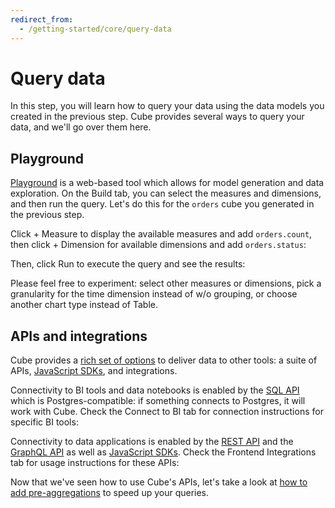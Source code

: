 ```yaml
---
redirect_from:
  - /getting-started/core/query-data
---
```


# Query data

In this step, you will learn how to query your data using the data models you
created in the previous step. Cube provides several ways to query your data, and
we'll go over them here.

## Playground

[Playground](/dev-tools/dev-playground) is a web-based tool which allows for
model generation and data exploration. On the <Btn>Build</Btn> tab, you can
select the measures and dimensions, and then run the query. Let's do this for
the `orders` cube you generated in the previous step.

Click&nbsp;<Btn>+ Measure</Btn> to display the available measures and add
`orders.count`, then click&nbsp;<Btn>+ Dimension</Btn> for available dimensions
and add `orders.status`:

<Screenshot src="https://ucarecdn.com/fbbd5b27-f6b3-4e86-b7d3-7c562bd202f1/" />

Then, click&nbsp;<Btn>Run</Btn> to execute the query and see the results:

<Screenshot src="https://ucarecdn.com/aadc3670-10ba-42af-8f69-0f8fb5c31c2d/" />

Please feel free to experiment: select other measures or dimensions, pick a
granularity for the time dimension instead of&nbsp;<Btn>w/o grouping</Btn>, or
choose another chart type instead of&nbsp;<Btn>Table</Btn>.

## APIs and integrations

Cube provides a [rich set of options][ref-downstream] to deliver data to other
tools: a suite of APIs, [JavaScript SDKs][ref-frontend-int], and integrations.

Connectivity to BI tools and data notebooks is enabled by the [SQL
API][ref-sql-api] which is Postgres-compatible: if something connects to
Postgres, it will work with Cube. Check the&nbsp;<Btn>Connect to BI</Btn> tab
for connection instructions for specific BI tools:

<Screenshot src="https://ucarecdn.com/359af961-983f-41f2-829e-fc66910bfdb5/" />

Connectivity to data applications is enabled by the [REST API][ref-rest-api] and
the [GraphQL API][ref-graphql-api] as well as [JavaScript
SDKs][ref-frontend-int]. Check the&nbsp;<Btn>Frontend Integrations</Btn> tab for
usage instructions for these APIs:

<Screenshot src="https://ucarecdn.com/5cbfa497-f633-4488-b6a2-de3beeec00bd/" />

Now that we've seen how to use Cube's APIs, let's take a look at [how to add
pre-aggregations][next] to speed up your queries.

[ref-graphql-api]: /backend/graphql
[ref-rest-api]: /rest-api
[ref-downstream]: /config/downstream
[ref-frontend-int]: /frontend-introduction
[ref-sql-api]: /backend/sql
[next]: /getting-started/core/add-a-pre-aggregation
